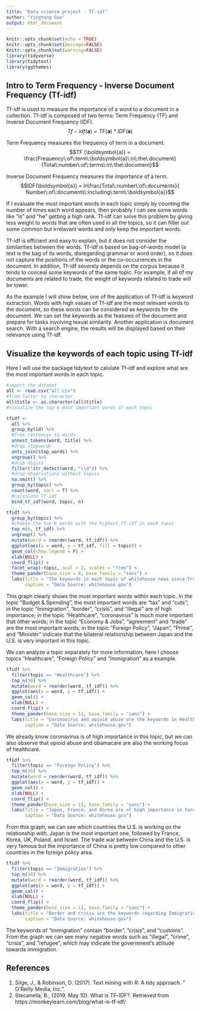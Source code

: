 ```yaml
---
title: "Data science project - Tf-idf"
author: "Yingtong Guo"
output: html_document
---
```


```r
knitr::opts_chunk$set(echo = TRUE)
knitr::opts_chunk$set(message=FALSE)
knitr::opts_chunk$set(warning=FALSE)
library(tidyverse)
library(tidytext)
library(ggthemes)
```

## Intro to Term Frequency - Inverse Document Frequency (Tf-idf)

Tf-idf is used to measure the importance of a word to a document in a collection. Tf-idf is composed of two terms: Term Frequency (TF) and Inverse Document Frequency (IDF). 
$$Tf-idf (\boldsymbol{a})  = TF (\boldsymbol{a}) *  IDF(\boldsymbol{a})$$

Term Frequency measures the frequency of term in a document.
$$TF (\boldsymbol{a}) = \frac{Frequency\:of\:term\:\boldsymbol{a}\:in\:the\:document}{Total\:number\:of\:terms\:in\:the\:document}$$

Inverse Document Frequency measures the importance of a term.
$$IDF(\boldsymbol{a}) = ln\frac{Total\:number\:of\:documents}{ Number\:of\:documents\:including\:term\:\boldsymbol{a}}$$

If I evaluate the most important words in each topic simply by counting the number of times each word appears, then probably I can see some words like "is" and "he" getting a high rank. Tf-idf can solve this problem by giving less weight to words that are often used in all the topics, so it can filter out some common but irrelavant words and only keep the important words.

Tf-idf is efficient and easy to explain, but it does not consider the similarities between the words. Tf-idf is based on bag-of-words model (a text is the bag of its words, disregarding grammar or word order), so it does not capture the positions of the words or the co-occurrences in the document. In addition, Tf-idf severely depends on the corpus because it tends to conceal some keywords of the same topic. For example, if all of my documents are related to trade, the weight of keywords related to trade will be lower.

As the example I will show below, one of the application of Tf-idf is keyword extraction. Words with high values of Tf-idf are the most relevant words to the document, so these words can be considered as keywords for the document. We can set the keywords as the features of the document and prepare for tasks involving texual similarity. Another application is document search. With a search engine, the results will be displayed based on their relevance using Tf-idf. 

## Visualize the keywords of each topic using Tf-idf
Here I will use the package tidytext to calulate Tf-idf and explore what are the most important words in each topic.

```r
#import the dataset
all <- read.csv("all.csv")
#from factor to character
all$title <- as.character(all$title)
#visualize the top 6 most important words of each topic

tfidf <-
  all %>% 
  group_by(id) %>%
  #from sentences to words
  unnest_tokens(word, title) %>%  
  #drop stopwords
  anti_join(stop_words) %>%   
  ungroup() %>%
  #drop digits
  filter(!str_detect(word, "\\d")) %>%
  #drop observations without topics
  na.omit() %>%
  group_by(topic) %>%
  count(word, sort = T) %>%
  #calculate Tf-idf
  bind_tf_idf(word, topic, n)

tfidf %>%
  group_by(topic) %>% 
  #choose the top 6 words with the highest Tf-idf in each topic
  top_n(6, tf_idf) %>% 
  ungroup() %>%
  mutate(word = reorder(word, tf_idf)) %>% 
  ggplot(aes(x = word, y = tf_idf, fill = topic)) +
  geom_col(show.legend = F) +
  xlab(NULL) +
  coord_flip() +
  facet_wrap(~topic, ncol = 3, scales = "free") +
  theme_pander(base_size = 8, base_family = "sans") +
  labs(title = "The keywords in each topic of whitehouse news since Trump took office",
       caption = "Data Source: whitehouse.gov")
```

This graph clearly shows the most important words within each topic. In the topic "Budget & Spending", the most important words are "tax" and "cuts"; in the topic "Immigration", "border", "crisis", and "illegal" are of high importance; in the topic "Healthcare", "coronavirus" is much more important that other words; in the topic "Economy & Jobs", "agreement" and "trade" are the most important words; in the topic "Foreign Policy", "Japan", "Prime", and "Minister" indicate that the bilateral relationship between Japan and the U.S. is very important in this topic. 

We can analyze a topic separately for more information, here I choose topics "Healthcare", "Foreign Policy" and "Immigration" as a example.

```r
tfidf %>%
  filter(topic == "Healthcare") %>% 
  top_n(30) %>%
  mutate(word = reorder(word, tf_idf)) %>% 
  ggplot(aes(x = word, y = tf_idf)) +
  geom_col() +
  xlab(NULL) +
  coord_flip() +
  theme_pander(base_size = 11, base_family = "sans") +
  labs(title = "Coronavirus and opioid abuse are the keywords in Healthcare",
       caption = "Data Source: whitehouse.gov")
```

We already know coronavirus is of high importance in this topic, but we can also observe that opioid abuse and obamacare are also the working focus of healthcare.

```r
tfidf %>%
  filter(topic == "Foreign Policy") %>% 
  top_n(30) %>%
  mutate(word = reorder(word, tf_idf)) %>% 
  ggplot(aes(x = word, y = tf_idf)) +
  geom_col() +
  xlab(NULL) +
  coord_flip() +
  theme_pander(base_size = 11, base_family = "sans") +
  labs(title = "Japan, France, and Korea are of high importance in Foreign Policy",
       caption = "Data Source: whitehouse.gov")
```

From this graph, we can see which countries the U.S. is working on the relationship with. Japan is the most important one, followed by France, Korea, UK, Poland, and Israel. The trade war between China and the U.S. is very famous but the importance of China is pretty low compared to other countries in the foreign policy area.

```r
tfidf %>%
  filter(topic == "Immigration") %>% 
  top_n(30) %>%
  mutate(word = reorder(word, tf_idf)) %>% 
  ggplot(aes(x = word, y = tf_idf)) +
  geom_col() +
  xlab(NULL) +
  coord_flip() +
  theme_pander(base_size = 11, base_family = "sans") +
  labs(title = "Border and crisis are the keywords regarding Immigration",
       caption = "Data Source: whitehouse.gov")
```

The keywords of "Immigration" contain "border", "crisis", and "customs". From the graph we can see many negative words such as "illegal", "crime", "crisis", and "refugee", which may indicate the government's attitude towards immigration.

## References
1. Silge, J., & Robinson, D. (2017). Text mining with R: A tidy approach. " O'Reilly Media, Inc.".
2. Stecanella, B., (2019, May 10). What is TF-IDF?. Retrieved from https://monkeylearn.com/blog/what-is-tf-idf/